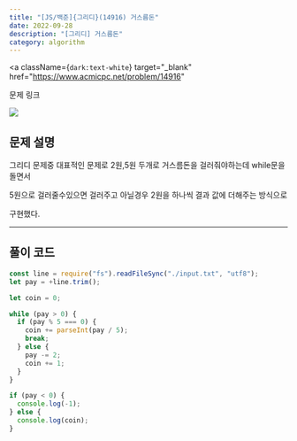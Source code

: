 ---
title: "[JS/백준]{그리디}(14916) 거스름돈"
date: 2022-09-28
description: "[그리디] 거스름돈"
category: algorithm
---

<a
  className={`dark:text-white`}
  target="_blank"
  href="https://www.acmicpc.net/problem/14916"
>
  문제 링크
</a>

<div>
  <img
    src="https://user-images.githubusercontent.com/75124028/192696155-50b5f608-6eed-4e74-8805-e22f0f858bff.PNG"
    className={`max-w-full h-auto`}
  />
</div>
<h2 className={`dark:text-white`}>문제 설명</h2>

그리디 문제중 대표적인 문제로 2원,5원 두개로 거스름돈을 걸러줘야하는데 while문을 돌면서

5원으로 걸러줄수있으면 걸러주고 아닐경우 2원을 하나씩 결과 값에 더해주는 방식으로

구현했다.

---

<h2 className={`dark:text-white`}>풀이 코드</h2>

```js showLineNumbers
const line = require("fs").readFileSync("./input.txt", "utf8");
let pay = +line.trim();

let coin = 0;

while (pay > 0) {
  if (pay % 5 === 0) {
    coin += parseInt(pay / 5);
    break;
  } else {
    pay -= 2;
    coin += 1;
  }
}

if (pay < 0) {
  console.log(-1);
} else {
  console.log(coin);
}
```
